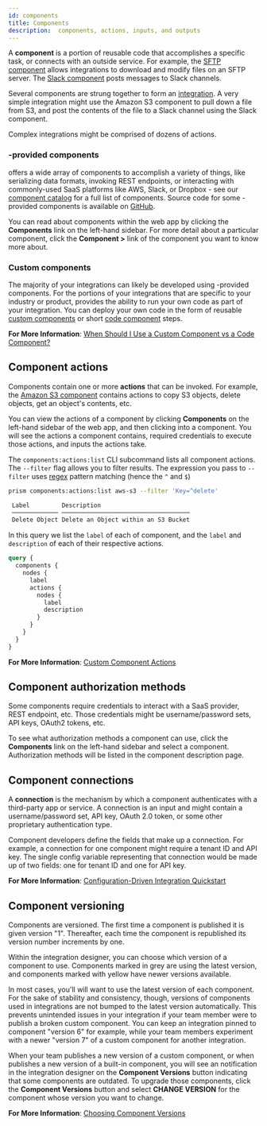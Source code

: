 ```yaml
---
id: components
title: Components
description:  components, actions, inputs, and outputs
---
```



A **component** is a portion of reusable code that accomplishes a specific task, or connects with an outside service.
For example, the [SFTP component](components/sftp.mdx) allows integrations to download and modify files on an SFTP server.
The [Slack component](components/slack.mdx) posts messages to Slack channels.

Several components are strung together to form an [integration](integrations.mdx).
A very simple integration might use the Amazon S3 component to pull down a file from S3, and post the contents of the file to a Slack channel using the Slack component.

<Screenshot
  filename="components/simple-sample-integration.png"
  maxWidth="300px"
  alt="Simple integration in  app"
/>

Complex integrations might be comprised of dozens of actions.

### -provided components

 offers a wide array of components to accomplish a variety of things, like serializing data formats, invoking REST endpoints, or interacting with commonly-used SaaS platforms like AWS, Slack, or Dropbox - see our [component catalog](components/component-catalog.mdx) for a full list of components.
Source code for some -provided components is available on [GitHub](https://github.com/-io/examples/tree/main/components).

You can read about components within the web app by clicking the **Components** link on the left-hand sidebar.
For more detail about a particular component, click the **Component >** link of the component you want to know more about.

<Screenshot
  filename="components/list-components.png"
  alt="List of components in  app"
/>

### Custom components

The majority of your integrations can likely be developed using -provided components.
For the portions of your integrations that are specific to your industry or product,  provides the ability to run your own code as part of your integration.
You can deploy your own code in the form of reusable [custom components](custom-components/code-vs-custom-components.mdx) or short [code component](components/code.mdx) steps.

**For More Information**:
[When Should I Use a Custom Component vs a Code Component?](custom-components/code-vs-custom-components.mdx#when-should-i-use-a-custom-component-vs-a-code-component)

## Component actions

Components contain one or more **actions** that can be invoked.
For example, the [Amazon S3 component](components/aws-s3.mdx) contains actions to copy S3 objects, delete objects, get an object's contents, etc.

<ExampleTabs>
<TabItem value='webapp'>

You can view the actions of a component by clicking **Components** on the left-hand sidebar of the web app, and then clicking into a component.
You will see the actions a component contains, required credentials to execute those actions, and inputs the actions take.

<Screenshot
  filename="components/component-actions.png"
  alt="Component actions in  app"
/>

</TabItem>
<TabItem value='cli'>

The `components:actions:list` CLI subcommand lists all component actions.
The `--filter` flag allows you to filter results.
The expression you pass to `--filter` uses [regex](https://regexr.com/) pattern matching (hence the `^` and `$`)

```bash title="List actions of the Amazon S3 component whose keys start with 'delete'"
prism components:actions:list aws-s3 --filter 'Key=^delete'

 Label         Description
 ───────────── ────────────────────────────────────
 Delete Object Delete an Object within an S3 Bucket
```

</TabItem>
<TabItem value='api'>

In this query we list the `label` of each of component, and the `label` and `description` of each of their respective actions.

```graphql
query {
  components {
    nodes {
      label
      actions {
        nodes {
          label
          description
        }
      }
    }
  }
}
```

</TabItem>
</ExampleTabs>

**For More Information**:
[Custom Component Actions](custom-components/writing-custom-components.mdx#writing-actions)

## Component authorization methods

Some components require credentials to interact with a SaaS provider, REST endpoint, etc.
Those credentials might be username/password sets, API keys, OAuth2 tokens, etc.

To see what authorization methods a component can use, click the **Components** link on the left-hand sidebar and select a component.
Authorization methods will be listed in the component description page.

<Screenshot
  filename="components/component-auth-methods.png"
  alt="Component auth methods in  app"
/>

## Component connections

A **connection** is the mechanism by which a component authenticates with a third-party app or service.
A connection is an input and might contain a username/password set, API key, OAuth 2.0 token, or some other proprietary authentication type.

Component developers define the fields that make up a connection.
For example, a connection for one component might require a tenant ID and API key.
The single config variable representing that connection would be made up of two fields: one for tenant ID and one for API key.

**For More Information**:
[Configuration-Driven Integration Quickstart](quickstarts/configuration-driven-integration.mdx)

## Component versioning

Components are versioned.
The first time a component is published it is given version "1".
Thereafter, each time the component is republished its version number increments by one.

Within the integration designer, you can choose which version of a component to use.
Components marked in grey are using the latest version, and components marked with yellow have newer versions available.

<Screenshot
  filename="shared/component-version-drawer.png"
  maxWidth="500px"
  alt="Component version drawer in  app"
/>

In most cases, you'll will want to use the latest version of each component.
For the sake of stability and consistency, though, versions of components used in integrations are not bumped to the latest version automatically.
This prevents unintended issues in your integration if your team member were to publish a broken custom component.
You can keep an integration pinned to component "version 6" for example, while your team members experiment with a newer "version 7" of a custom component for another integration.

When your team publishes a new version of a custom component, or when  publishes a new version of a built-in component, you will see an notification in the integration designer on the **Component Versions** button indicating that some components are outdated.
To upgrade those components, click the **Component Versions** button and select **CHANGE VERSION** for the component whose version you want to change.

**For More Information**:
[Choosing Component Versions](building-integrations.mdx#choosing-component-versions)
